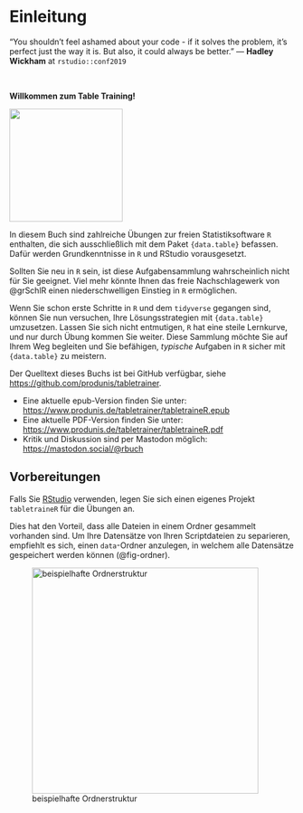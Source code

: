# Einleitung

::: {.callout}
“You shouldn’t feel ashamed about your code - if it solves the problem, it’s perfect just the way it is. \newline But also, it could always be better.” \footnotesize — **Hadley Wickham** at `rstudio::conf2019`
:::
 
\smallskip\  

\begin{wrapfigure}{r}{0.25\textwidth}
  \begin{center}
    \includegraphics[width=0.2\textwidth]{images/datatable-hexsticker.png}
  \end{center}
\end{wrapfigure}

\Large 
**Willkommen zum Table Training!**
\normalsize

<img class="float-right"  src="images/datatable-hexsticker.png" width="200">

In diesem Buch sind zahlreiche Übungen zur freien Statistiksoftware `R` enthalten, die sich ausschließlich mit dem Paket `{data.table}` befassen. 
Dafür werden Grundkenntnisse in `R` und RStudio vorausgesetzt. 

::: {.callout-important appearance="minimal"}
Sollten Sie neu in `R` sein, ist diese Aufgabensammlung wahrscheinlich nicht für Sie geeignet. Viel mehr könnte Ihnen das freie Nachschlagewerk von @grSchlR einen niederschwelligen Einstieg in `R` ermöglichen.
:::

Wenn Sie schon erste Schritte in `R` und dem `tidyverse` gegangen sind, können Sie nun versuchen, Ihre Lösungsstrategien mit `{data.table}` umzusetzen. 
Lassen Sie sich nicht entmutigen, `R` hat eine steile Lernkurve, und nur durch Übung kommen Sie weiter. Diese Sammlung möchte Sie auf Ihrem Weg begleiten und Sie befähigen, *typische* Aufgaben in `R` sicher mit `{data.table}`  zu meistern.

Der Quelltext dieses Buchs ist bei GitHub verfügbar, siehe <https://github.com/produnis/tabletrainer>.


- Eine aktuelle epub-Version finden Sie unter: \newline <https://www.produnis.de/tabletrainer/tabletraineR.epub>
- Eine aktuelle PDF-Version finden Sie unter: \newline <https://www.produnis.de/tabletrainer/tabletraineR.pdf>
- Kritik und Diskussion sind per Mastodon möglich: \newline <https://mastodon.social/@rbuch>


## Vorbereitungen {#sec-Vorbereitungen}
Falls Sie [RStudio](https://posit.co/download/rstudio-desktop/) verwenden, legen Sie sich einen eigenes Projekt `tabletraineR` für die Übungen an.

Dies hat den Vorteil, dass alle Dateien in einem Ordner gesammelt vorhanden sind. Um Ihre Datensätze von Ihren Scriptdateien zu separieren, empfiehlt es sich, einen `data`-Ordner anzulegen, in welchem alle Datensätze gespeichert werden können (@fig-ordner).


![beispielhafte Ordnerstruktur](images/Ordnerstruktur.jpg){width=400 #fig-ordner}




